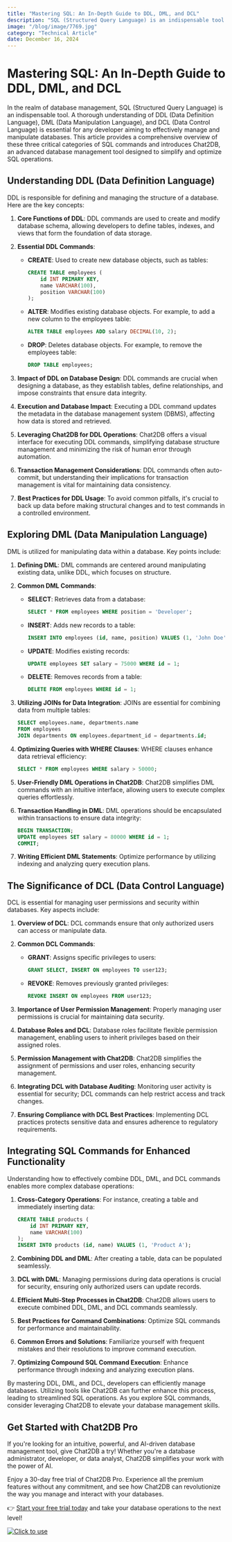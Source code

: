 ```yaml
---
title: "Mastering SQL: An In-Depth Guide to DDL, DML, and DCL"
description: "SQL (Structured Query Language) is an indispensable tool. A thorough understanding of DDL (Data Definition Language), DML (Data Manipulation Language), and DCL (Data Control Language) is essential for any developer aiming to effectively manage and manipulate databases."
image: "/blog/image/7769.jpg"
category: "Technical Article"
date: December 16, 2024
---
```


# Mastering SQL: An In-Depth Guide to DDL, DML, and DCL


<Authors date="December 6, 2024">
  <Author name="Jing" link="https://chat2db.ai" />
</Authors>

In the realm of database management, SQL (Structured Query Language) is an indispensable tool. A thorough understanding of DDL (Data Definition Language), DML (Data Manipulation Language), and DCL (Data Control Language) is essential for any developer aiming to effectively manage and manipulate databases. This article provides a comprehensive overview of these three critical categories of SQL commands and introduces Chat2DB, an advanced database management tool designed to simplify and optimize SQL operations.

## Understanding DDL (Data Definition Language)

DDL is responsible for defining and managing the structure of a database. Here are the key concepts:

1. **Core Functions of DDL**: DDL commands are used to create and modify database schema, allowing developers to define tables, indexes, and views that form the foundation of data storage.

2. **Essential DDL Commands**:
   - **CREATE**: Used to create new database objects, such as tables:
     ```sql
     CREATE TABLE employees (
         id INT PRIMARY KEY,
         name VARCHAR(100),
         position VARCHAR(100)
     );
     ```
   - **ALTER**: Modifies existing database objects. For example, to add a new column to the employees table:
     ```sql
     ALTER TABLE employees ADD salary DECIMAL(10, 2);
     ```
   - **DROP**: Deletes database objects. For example, to remove the employees table:
     ```sql
     DROP TABLE employees;
     ```

3. **Impact of DDL on Database Design**: DDL commands are crucial when designing a database, as they establish tables, define relationships, and impose constraints that ensure data integrity.

4. **Execution and Database Impact**: Executing a DDL command updates the metadata in the database management system (DBMS), affecting how data is stored and retrieved.

5. **Leveraging Chat2DB for DDL Operations**: Chat2DB offers a visual interface for executing DDL commands, simplifying database structure management and minimizing the risk of human error through automation.

6. **Transaction Management Considerations**: DDL commands often auto-commit, but understanding their implications for transaction management is vital for maintaining data consistency.

7. **Best Practices for DDL Usage**: To avoid common pitfalls, it's crucial to back up data before making structural changes and to test commands in a controlled environment.

## Exploring DML (Data Manipulation Language)

DML is utilized for manipulating data within a database. Key points include:

1. **Defining DML**: DML commands are centered around manipulating existing data, unlike DDL, which focuses on structure.

2. **Common DML Commands**:
   - **SELECT**: Retrieves data from a database:
     ```sql
     SELECT * FROM employees WHERE position = 'Developer';
     ```
   - **INSERT**: Adds new records to a table:
     ```sql
     INSERT INTO employees (id, name, position) VALUES (1, 'John Doe', 'Developer');
     ```
   - **UPDATE**: Modifies existing records:
     ```sql
     UPDATE employees SET salary = 75000 WHERE id = 1;
     ```
   - **DELETE**: Removes records from a table:
     ```sql
     DELETE FROM employees WHERE id = 1;
     ```

3. **Utilizing JOINs for Data Integration**: JOINs are essential for combining data from multiple tables:
   ```sql
   SELECT employees.name, departments.name
   FROM employees
   JOIN departments ON employees.department_id = departments.id;
   ```

4. **Optimizing Queries with WHERE Clauses**: WHERE clauses enhance data retrieval efficiency:
   ```sql
   SELECT * FROM employees WHERE salary > 50000;
   ```

5. **User-Friendly DML Operations in Chat2DB**: Chat2DB simplifies DML commands with an intuitive interface, allowing users to execute complex queries effortlessly.

6. **Transaction Handling in DML**: DML operations should be encapsulated within transactions to ensure data integrity:
   ```sql
   BEGIN TRANSACTION;
   UPDATE employees SET salary = 80000 WHERE id = 1;
   COMMIT;
   ```

7. **Writing Efficient DML Statements**: Optimize performance by utilizing indexing and analyzing query execution plans.

## The Significance of DCL (Data Control Language)

DCL is essential for managing user permissions and security within databases. Key aspects include:

1. **Overview of DCL**: DCL commands ensure that only authorized users can access or manipulate data.

2. **Common DCL Commands**:
   - **GRANT**: Assigns specific privileges to users:
     ```sql
     GRANT SELECT, INSERT ON employees TO user123;
     ```
   - **REVOKE**: Removes previously granted privileges:
     ```sql
     REVOKE INSERT ON employees FROM user123;
     ```

3. **Importance of User Permission Management**: Properly managing user permissions is crucial for maintaining data security.

4. **Database Roles and DCL**: Database roles facilitate flexible permission management, enabling users to inherit privileges based on their assigned roles.

5. **Permission Management with Chat2DB**: Chat2DB simplifies the assignment of permissions and user roles, enhancing security management.

6. **Integrating DCL with Database Auditing**: Monitoring user activity is essential for security; DCL commands can help restrict access and track changes.

7. **Ensuring Compliance with DCL Best Practices**: Implementing DCL practices protects sensitive data and ensures adherence to regulatory requirements.

## Integrating SQL Commands for Enhanced Functionality

Understanding how to effectively combine DDL, DML, and DCL commands enables more complex database operations:

1. **Cross-Category Operations**: For instance, creating a table and immediately inserting data:
   ```sql
   CREATE TABLE products (
       id INT PRIMARY KEY,
       name VARCHAR(100)
   );
   INSERT INTO products (id, name) VALUES (1, 'Product A');
   ```

2. **Combining DDL and DML**: After creating a table, data can be populated seamlessly.

3. **DCL with DML**: Managing permissions during data operations is crucial for security, ensuring only authorized users can update records.

4. **Efficient Multi-Step Processes in Chat2DB**: Chat2DB allows users to execute combined DDL, DML, and DCL commands seamlessly.

5. **Best Practices for Command Combinations**: Optimize SQL commands for performance and maintainability.

6. **Common Errors and Solutions**: Familiarize yourself with frequent mistakes and their resolutions to improve command execution.

7. **Optimizing Compound SQL Command Execution**: Enhance performance through indexing and analyzing execution plans.

By mastering DDL, DML, and DCL, developers can efficiently manage databases. Utilizing tools like Chat2DB can further enhance this process, leading to streamlined SQL operations. As you explore SQL commands, consider leveraging Chat2DB to elevate your database management skills.

## Get Started with Chat2DB Pro

If you're looking for an intuitive, powerful, and AI-driven database management tool, give Chat2DB a try! Whether you're a database administrator, developer, or data analyst, Chat2DB simplifies your work with the power of AI.

Enjoy a 30-day free trial of Chat2DB Pro. Experience all the premium features without any commitment, and see how Chat2DB can revolutionize the way you manage and interact with your databases.

👉 [Start your free trial today](https://chat2db.ai/pricing) and take your database operations to the next level!


[![Click to use](/image/blog/bg/chat2db.jpg)](https://chat2db.ai/)

